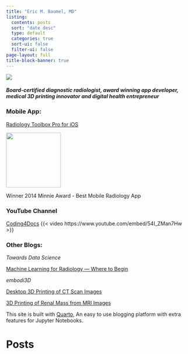 ```yaml
---
title: "Eric M. Baumel, MD"
listing:
  contents: posts
  sort: "date desc"
  type: default
  categories: true
  sort-ui: false
  filter-ui: false
page-layout: full
title-block-banner: true
---
```


::: {.grid}

::: {.g-col-4}
![](Eric_Baumel.png)


##### Board-certified diagnostic radiologist, award winning app developer, medical 3D printing innovator and digital health entrepreneur

:::

::: {.g-col-8}

### Mobile App:

[Radiology Toolbox Pro for iOS](https://apps.apple.com/us/app/radiology-toolbox-pro/id466281848) 

![](RadTools_logo.png){width=150 fig-alt="Radiology Toolbox Pro icon"}

Winner 2014 Minnie Award - Best Mobile Radiology App

### YouTube Channel
[Coding4Docs](https://www.youtube.com/channel/UC2zrSPvTm1Kf5_CgaTAvMiA)
{{< video https://www.youtube.com/embed/54I_ZMan7Hw >}}

### Other Blogs:

*Towards Data Science*

[Machine Learning for Radiology — Where to Begin](https://medium.com/data-science/machine-learning-for-radiology-where-to-begin-3a205db8718f)


*embodi3D*

[Desktop 3D Printing of CT Scan Images](https://www.embodi3d.com/blogs/entry/124-desktop-3d-printing-of-ct-scan-images/)

[3D Printing of Renal Mass from MRI Images](https://www.embodi3d.com/blogs/entry/268-3d-printing-of-renal-mass-from-mri-images/)

This site is built with [Quarto](https://quarto.org/), An easy to use blogging platform with extra features for Jupyter Notebooks.
:::


:::



# Posts
